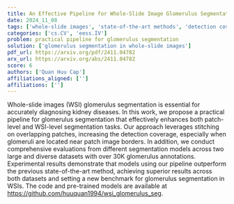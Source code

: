 ```yaml
---
title: An Effective Pipeline for Whole-Slide Image Glomerulus Segmentation
date: 2024_11_08
tags: ['whole-slide images', 'state-of-the-art methods', 'detection coverage', 'kidney diseases', 'datasets', 'segmentation models', 'glomerulus segmentation']
categories: ['cs.CV', 'eess.IV']
problem: practical pipeline for glomerulus segmentation
solution: ['glomerulus segmentation in whole-slide images']
pdf_url: https://arxiv.org/pdf/2411.04782
arx_url: https://arxiv.org/abs/2411.04782
score: 6
authors: ['Quan Huu Cap']
affiliations_aligned: ['']
affiliations: ['']
---
```



Whole-slide images (WSI) glomerulus segmentation is essential for accurately diagnosing kidney diseases. In this work, we propose a practical pipeline for glomerulus segmentation that effectively enhances both patch-level and WSI-level segmentation tasks. Our approach leverages stitching on overlapping patches, increasing the detection coverage, especially when glomeruli are located near patch image borders. In addition, we conduct comprehensive evaluations from different segmentation models across two large and diverse datasets with over 30K glomerulus annotations. Experimental results demonstrate that models using our pipeline outperform the previous state-of-the-art method, achieving superior results across both datasets and setting a new benchmark for glomerulus segmentation in WSIs. The code and pre-trained models are available at https://github.com/huuquan1994/wsi_glomerulus_seg.